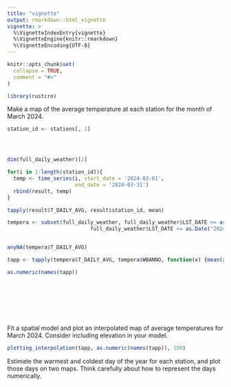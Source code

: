 ```yaml
---
title: "vignette"
output: rmarkdown::html_vignette
vignette: >
  %\VignetteIndexEntry{vignette}
  %\VignetteEngine{knitr::rmarkdown}
  %\VignetteEncoding{UTF-8}
---
```


```r
knitr::opts_chunk$set(
  collapse = TRUE,
  comment = "#>"
)
```

```r
library(rustcrn)
```

Make a map of the average temperature at each station for the month of March 2024.
```r
station_id <- stations[, 1]




dim(full_daily_weather)[2]

for(i in 1:length(station_id)){
  temp <- time_series(i, start_date = '2024-03-01', 
                      end_date = '2024-03-31')
  rbind(result, temp)
}

tapply(result$T_DAILY_AVG, result$station_id, mean)

tempera <- subset(full_daily_weather, full_daily_weather$LST_DATE >= as.Date("2024-03-01") &
                           full_daily_weather$LST_DATE <= as.Date("2024-03-31"))


anyNA(tempera$T_DAILY_AVG)

tapp <- tapply(tempera$T_DAILY_AVG, tempera$WBANNO, function(x) {mean(x, na.rm = T)} )

as.numeric(names(tapp))




 




```


Fit a spatial model and plot an interpolated map of average temperatures for March 2024. Consider including elevation in your model.
```r


plotting_interpolation(tapp, as.numeric(names(tapp)), 100)

```

Estimate the warmest and coldest day of the year for each station, and plot those days on two maps. Think carefully about how to represent the days numerically.




